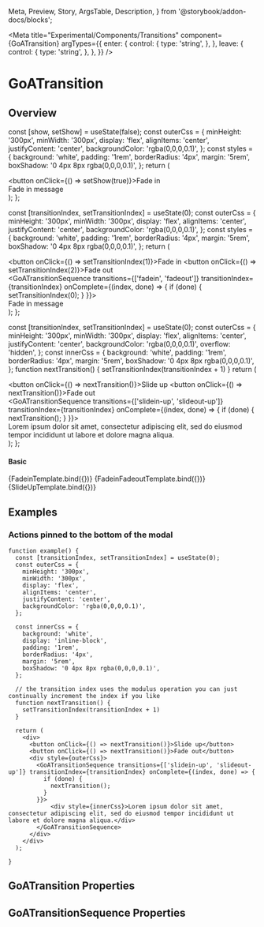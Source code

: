 
  Meta,
  Preview,
  Story,
  ArgsTable,
  Description,
} from '@storybook/addon-docs/blocks';

<Meta
  title="Experimental/Components/Transitions"
  component={GoATransition}
  argTypes={{
    enter: {
      control: {
        type: 'string',
      },
    },
    leave: {
      control: {
        type: 'string',
      },
    },
  }}
/>

# GoATransition

## Overview

  const [show, setShow] = useState(false);
  const outerCss = {
    minHeight: '300px',
    minWidth: '300px',
    display: 'flex',
    alignItems: 'center',
    justifyContent: 'center',
    backgroundColor: 'rgba(0,0,0,0.1)',
  };
  const styles = {
    background: 'white',
    padding: '1rem',
    borderRadius: '4px',
    margin: '5rem',
    boxShadow: '0 4px 8px rgba(0,0,0,0.1)',
  };
  return (
    <div>
      <button onClick={() => setShow(true)}>Fade in</button>
      <div style={outerCss}>
        <GoATransition name="fadein" active={show}>
          <div style={styles}>Fade in message</div>
        </GoATransition>
      </div>
    </div>
  );
};

  const [transitionIndex, setTransitionIndex] = useState(0);
  const outerCss = {
    minHeight: '300px',
    minWidth: '300px',
    display: 'flex',
    alignItems: 'center',
    justifyContent: 'center',
    backgroundColor: 'rgba(0,0,0,0.1)',
  };
  const styles = {
    background: 'white',
    padding: '1rem',
    borderRadius: '4px',
    margin: '5rem',
    boxShadow: '0 4px 8px rgba(0,0,0,0.1)',
  };
  return (
    <div>
      <button onClick={() => setTransitionIndex(1)}>Fade in</button>
      <button onClick={() => setTransitionIndex(2)}>Fade out</button>
      <div style={outerCss}>
        <GoATransitionSequence transitions={['fadein', 'fadeout']} transitionIndex={transitionIndex} onComplete={(index, done) => {
          if (done) {
            setTransitionIndex(0);
          }
        }}>
          <div style={styles}>Fade in message</div>
        </GoATransitionSequence>
      </div>
    </div>
  );
};

  const [transitionIndex, setTransitionIndex] = useState(0);
  const outerCss = {
    minHeight: '300px',
    minWidth: '300px',
    display: 'flex',
    alignItems: 'center',
    justifyContent: 'center',
    backgroundColor: 'rgba(0,0,0,0.1)',
    overflow: 'hidden',
  };
  const innerCss = {
    background: 'white',
    padding: '1rem',
    borderRadius: '4px',
    margin: '5rem',
    boxShadow: '0 4px 8px rgba(0,0,0,0.1)',
  };
  function nextTransition() {
    setTransitionIndex(transitionIndex + 1)
  }
  return (
    <div>
      <button onClick={() => nextTransition()}>Slide up</button>
      <button onClick={() => nextTransition()}>Fade out</button>
      <div style={outerCss}>
        <GoATransitionSequence transitions={['slidein-up', 'slideout-up']} transitionIndex={transitionIndex} onComplete={(index, done) => {
          if (done) {
            nextTransition();
          }
        }}>
            <div style={innerCss}>Lorem ipsum dolor sit amet, consectetur adipiscing elit, sed do eiusmod tempor incididunt ut labore et dolore magna aliqua.</div>
        </GoATransitionSequence>
      </div>
    </div>
  );
};

#### Basic

<Canvas>
  <Story name="Fade in" height="400px">
    {FadeinTemplate.bind({})}
  </Story>
</Canvas>

<Canvas>
  <Story name="Fade in / Fade out" height="400px">
    {FadeinFadeoutTemplate.bind({})}
  </Story>
</Canvas>

<Canvas>
  <Story name="Slide in / Fade out" height="400px">
    {SlideUpTemplate.bind({})}
  </Story>
</Canvas>

## Examples

### Actions pinned to the bottom of the modal
```tsx
function example() {
  const [transitionIndex, setTransitionIndex] = useState(0);
  const outerCss = {
    minHeight: '300px',
    minWidth: '300px',
    display: 'flex',
    alignItems: 'center',
    justifyContent: 'center',
    backgroundColor: 'rgba(0,0,0,0.1)',
  };

  const innerCss = {
    background: 'white',
    display: 'inline-block',
    padding: '1rem',
    borderRadius: '4px',
    margin: '5rem',
    boxShadow: '0 4px 8px rgba(0,0,0,0.1)',
  };

  // the transition index uses the modulus operation you can just continually increment the index if you like
  function nextTransition() {
    setTransitionIndex(transitionIndex + 1)
  }

  return (
    <div>
      <button onClick={() => nextTransition()}>Slide up</button>
      <button onClick={() => nextTransition()}>Fade out</button>
      <div style={outerCss}>
        <GoATransitionSequence transitions={['slidein-up', 'slideout-up']} transitionIndex={transitionIndex} onComplete={(index, done) => {
          if (done) {
            nextTransition();
          }
        }}>
            <div style={innerCss}>Lorem ipsum dolor sit amet, consectetur adipiscing elit, sed do eiusmod tempor incididunt ut labore et dolore magna aliqua.</div>
        </GoATransitionSequence>
      </div>
    </div>
  );

}
```


## GoATransition Properties

<Description of={GoATransition} />
<ArgsTable of={GoATransition} />

## GoATransitionSequence Properties

<Description of={GoATransitionSequence} />
<ArgsTable of={GoATransitionSequence} />
